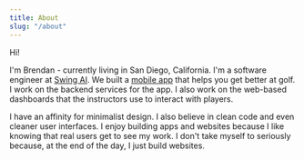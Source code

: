 ```yaml
---
title: About
slug: "/about"
---
```


Hi!

I'm Brendan - currently living in San Diego, California.  I'm a software engineer at [Swing AI](https://swingai.golf/).
We built a [mobile app](https://apps.apple.com/us/app/swing-index/id1364108595) that helps you get better at golf.
I work on the backend services for the app.
I also work on the web-based dashboards that the instructors use to interact with players.

I have an affinity for minimalist design.  I also believe in clean code and even cleaner user interfaces.
I enjoy building apps and websites because I like knowing that real users get to see my work.
I don't take myself to seriously because, at the end of the day, I just build websites.